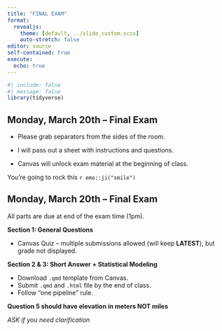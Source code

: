 ```yaml
---
title: "FINAL EXAM"
format: 
  revealjs:
    theme: [default, ../slide_custom.scss]
    auto-stretch: false
editor: source
self-contained: true
execute:
  echo: true
---
```


```r
#| include: false
#| message: false
library(tidyverse)
```

## Monday, March 20th -- Final Exam

+ Please grab separators from the sides of the room.

+ I will pass out a sheet with instructions and questions.

+ Canvas will unlock exam material at the beginning of class.

You're going to rock this `r emo::ji("smile")`

## Monday, March 20th -- Final Exam


All parts are due at end of the exam time (1pm).

**Section 1: General Questions**

+ Canvas Quiz -- multiple submissions allowed (will keep **LATEST**), but grade not displayed.

**Section 2 & 3: Short Answer + Statistical Modeling**

+ Download `.qmd` template from Canvas.
+ Submit `.qmd` and `.html` file by the end of class.
+ Follow "one pipeline" rule.

**Question 5 should have elevation in meters NOT miles**

*ASK if you need clarification*
